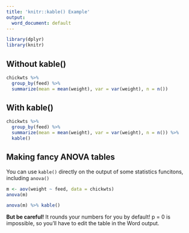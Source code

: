 ```yaml
---
title: 'knitr::kable() Example'
output:
  word_document: default
---
```


```r
library(dplyr)
library(knitr)
```

## Without kable()

```r
chickwts %>%
  group_by(feed) %>%
  summarize(mean = mean(weight), var = var(weight), n = n())
```

## With kable()

```r
chickwts %>%
  group_by(feed) %>%
  summarize(mean = mean(weight), var = var(weight), n = n()) %>% 
  kable()
```


## Making fancy ANOVA tables

You can use `kable()` directly on the output of some statistics funcitons, including `anova()`

```r
m <- aov(weight ~ feed, data = chickwts)
anova(m)
```

```r
anova(m) %>% kable()
```

**But be careful!** It rounds your numbers for you by default!  p = 0 is impossible, so you'll have to edit the table in the Word output.
